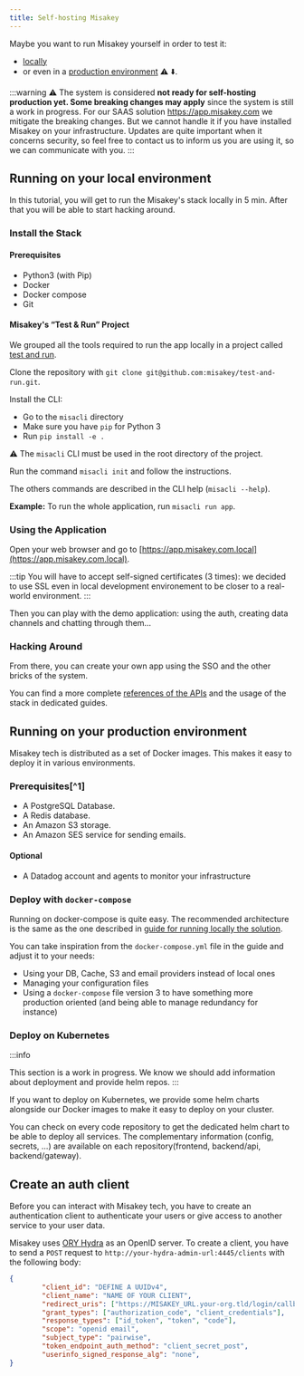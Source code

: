 ```yaml
---
title: Self-hosting Misakey
---
```


Maybe you want to run Misakey yourself in order to test it:
- [locally](self-hosting-misakey.mdx#running-on-your-local-environment)
- or even in a [production environment](self-hosting-misakey.mdx#running-on-your-production-environment) :warning: :arrow_down:.

:::warning
:warning: The system is considered **not ready for self-hosting production yet. Some breaking changes may apply** since the system is still a work in progress. For our SAAS solution https://app.misakey.com we mitigate the breaking changes. But we cannot handle it if you have installed Misakey on your infrastructure. Updates are quite important when it concerns security, so feel free to contact us to inform us you are using it, so we can communicate with you.
::: 

## Running on your local environment

In this tutorial, you will get to run the Misakey's stack locally in 5 min. After that you will be able to start hacking around. 

### Install the Stack

#### Prerequisites

- Python3 (with Pip)
- Docker
- Docker compose
- Git

#### Misakey's “Test & Run” Project

We grouped all the tools required to run the app locally in a project called [test and run](https://github.com/misakey/test-and-run).

Clone the repository with `git clone git@github.com:misakey/test-and-run.git`.

Install the CLI:
- Go to the `misacli` directory
- Make sure you have `pip` for Python 3
- Run `pip install -e .`

:warning: The `misacli` CLI must be used in the root directory of the project.

Run the command `misacli init` and follow the instructions.

The others commands are described in the CLI help (`misacli --help`).

**Example:** To run the whole application, run `misacli run app`.

### Using the Application

Open your web browser and go to [https://app.misakey.com.local](https://app.misakey.com.local).

:::tip
You will have to accept self-signed certificates (3 times): we decided to use SSL even in local development environement to be closer to a real-world environment.
:::

Then you can play with the demo application: using the auth, creating data channels and chatting through them…

### Hacking Around

From there, you can create your own app using the SSO and the other bricks of the system. 

You can find a more complete [references of the APIs](https://docs.misakey.com/docs/references) and the usage of the stack in dedicated guides.


## Running on your production environment

Misakey tech is distributed as a set of Docker images. This makes it easy to deploy it in various environments.

### Prerequisites[^1]

- A PostgreSQL Database.
- A Redis database.
- An Amazon S3 storage.
- An Amazon SES service for sending emails.

#### Optional

- A Datadog account and agents to monitor your infrastructure

### Deploy with `docker-compose`

Running on docker-compose is quite easy. The recommended architecture is the same as the one described in [guide for running locally the solution](/guides/self-hosting-misakey.mdx).

You can take inspiration from the `docker-compose.yml` file in the guide and adjust it to your needs:
- Using your DB, Cache, S3 and email providers instead of local ones
- Managing your configuration files
- Using a `docker-compose` file version 3 to have something more production oriented (and being able to manage redundancy for instance)

### Deploy on Kubernetes

:::info

This section is a work in progress. We know we should add information about deployment and provide helm repos.
:::

If you want to deploy on Kubernetes, we provide some helm charts alongside our Docker images to make it easy to deploy on your cluster.

You can check on every code repository to get the dedicated helm chart to be able to deploy all services. The complementary information (config, secrets, ...) are available on each repository(frontend, backend/api, backend/gateway).

## Create an auth client

Before you can interact with Misakey tech, you have to create an authentication client to authenticate your users or give access to another service to your user data.

Misakey uses [ORY Hydra](https://www.ory.sh/docs/hydra) as an OpenID server. To create a client, you have to send a `POST` request to `http://your-hydra-admin-url:4445/clients` with the following body:

```json
{
        "client_id": "DEFINE A UUIDv4",
        "client_name": "NAME OF YOUR CLIENT",
        "redirect_uris": ["https://MISAKEY_URL.your-org.tld/login/callback"],
        "grant_types": ["authorization_code", "client_credentials"],
        "response_types": ["id_token", "token", "code"],
        "scope": "openid email",
        "subject_type": "pairwise",
        "token_endpoint_auth_method": "client_secret_post",
        "userinfo_signed_response_alg": "none",
}
```